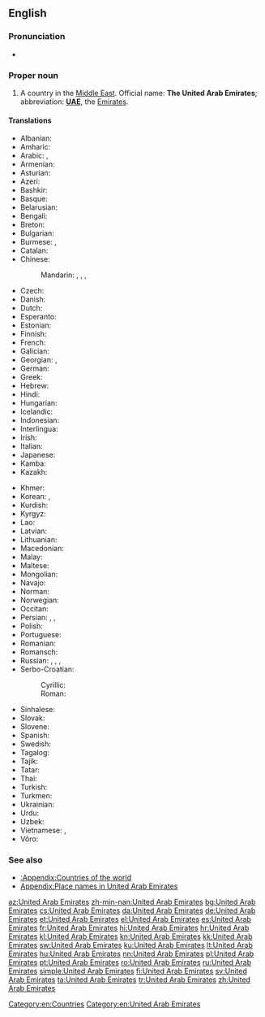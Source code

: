 ==English==
{{wikipedia}}

===Pronunciation===
* {{audio|En-us-United Arab Emirates.ogg|Audio (US)|lang=en}}

===Proper noun===
{{en-proper noun|head=[[united|United]] [[Arab]] [[emirate|Emirate]]s}}

# A country in the [[Middle East]]. Official name: '''The United Arab Emirates'''; abbreviation: '''[[UAE]]''', the [[Emirates]].

====Translations====
{{trans-top|country in the Middle East}}
* Albanian: {{t|sq|Emiratet e Bashkuara Arabe}}
* Amharic: {{t|am|የተባበሩት የዓረብ ግዛቶች|sc=Ethi}}
* Arabic: {{t+|ar|اَلْإِمَارَات|f-p}}, {{t|ar|دَوْلَة اَلْإِمَارَات اَلْعَرَبِيَّة اَلْمُتَّحِدَة|f|tr=dawlat al-ʾimārāt al-ʿarabiyya l-muttaḥida}}
* Armenian: {{t|hy|Արաբական Միացյալ Էմիրություններ}}
* Asturian: {{t+|ast|Emiratos Árabes Xuníos|m-p}}
* Azeri: {{t+|az|Birləşmiş Ərəb Əmirlikləri}}
* Bashkir: {{t|ba|Берләшкән Ғәрәп Әмирлектәре|sc=Cyrl}}
* Basque: {{t|eu|Arabiar Emirerri Batuak|p}}
* Belarusian: {{t|be|Аб'я́днаныя Ара́бскія Эміра́ты|m-p}}
* Bengali: {{t|bn|সংযুক্ত আরব আমিরাত}}
* Breton: {{t|br|Emirelezhioù Arab Unanet}}
* Bulgarian: {{t+|bg|Обедине́ни Ара́бски Еми́рства|n-p}}
* Burmese: {{t|my|အာရပ်စော်ဘွားများပြည်ထောင်စုနိုင်ငံ|sc=Mymr}}, {{t|my|အာရပ်စော်ဘွားများပြည်ထောင်စု|sc=Mymr}}
* Catalan: {{t|ca|Emirats Àrabs Units|m-p}}
* Chinese:
*: Mandarin: {{t+|cmn|阿拉伯聯合酋長國|sc=Hani}}, {{t+|cmn|阿拉伯联合酋长国|tr=Ālābó liánhé qiúzhǎngguó|sc=Hani}}, {{t+|cmn|阿聯酋|sc=Hani}}, {{t+|cmn|阿联酋|tr=Ā-lián-qiú|sc=Hani}}
* Czech: {{t+|cs|Spojené arabské emiráty|m-p}}
* Danish: {{t|da|Forenede Arabiske Emirater}}
* Dutch: {{t+|nl|Verenigde Arabische Emiraten}}
* Esperanto: {{t|eo|Unuiĝintaj Arabaj Emirlandoj|p}}
* Estonian: {{t|et|Araabia Ühendemiraadid}}
* Finnish: {{t+|fi|Arabiemiirikunnat}}
* French: {{t+|fr|Émirats arabes unis|m-p}}
* Galician: {{t+|gl|Emiratos Árabes Unidos|m-p}}
* Georgian: {{t|ka|არაბეთის გაერთიანებული საემიროები}}, {{t|ka|არაბთა გაერთიანებული საამიროები}}
* German: {{t+|de|Vereinigte Arabische Emirate|p}}
* Greek: {{t+|el|Ηνωμένα Αραβικά Εμιράτα|n-p}}
* Hebrew: {{t|he|איחוד האמירויות הערביות|tr=ikhud ha-emiruyot ha-arviyot}}
* Hindi: {{t+|hi|संयुक्त अरब अमीरात}}
* Hungarian: {{t+|hu|Egyesült Arab Emírségek}}
* Icelandic: {{t+|is|Sameinuðu arabísku furstadæmin}}
* Indonesian: {{t|id|Uni Emirat Arab}}
* Interlingua: {{t|ia|Emiratos Arabe Unite}}
* Irish: {{t|ga|Aontas na nÉimíríochtaí Arabacha|m}}
* Italian: {{t|it|Emirati Arabi Uniti|m-p}}
* Japanese: {{t|ja|アラブ首長国連邦|tr=アラブしゅちょうこくれんぽう, Arabu shuchōkoku renpō}}
* Kamba: {{t|kam|Saudia}}
* Kazakh: {{t|kk|Біріккен Араб Әмірліктері|sc=Cyrl}}
{{trans-mid}}
* Khmer: {{t-needed|km}}
* Korean: {{t+|ko|^아랍에미리트|sc=Hang}}, {{t|ko|^아랍 에미리트 연방|sc=Hang}}
* Kurdish: {{t+|ku|Mîrnişînên Erebî yên Yekbûyî|sc=ku-Arab}}
* Kyrgyz: {{t|ky|Бириккен Араб Эмирликтери|sc=Cyrl}}
* Lao: {{t|lo|ສະຫະລັດອາຫລັບເອມິເລດ|sc=Laoo}}
* Latvian: {{t|lv|Apvienotie Arābu Emirāti|m-p}}
* Lithuanian: {{t+|lt|Jungtiniai Arabų Emyratai|p}}
* Macedonian: {{t|mk|Обединети Арапски Емира́ти|m-p}}
* Malay: {{t|ms|Emiriah Arab Bersatu}}
* Maltese: {{t|mt|Emirati Għarab Maqgħuda|p|alt=l-Emirati Għarab Maqgħuda}}
* Mongolian: {{t+|mn|Арабын Нэгдсэн Эмирт Улс|sc=Cyrl}}
* Navajo: {{t|nv|Ásáí Bikéyah Yázhí Ałhidadiidzooígíí}}
* Norman: {{t|nrf|Émithaux Arabes Unnis|m-p}}
* Norwegian: {{t+|no|De forente arabiske emirater}}
* Occitan: {{t|oc|Emirats Arabis Units|m-p}}
* Persian: {{t|fa|امارات عربی متحده|tr=emarát árabi motáhideh}}, {{t|fa|امارات متحدهٔ عربی|tr=emârât-e mottahede-ye 'arabi|sc=fa-Arab}}, {{t+|fa|امارات متحده عربی|tr=emârât-e mottahede-ye 'arabi|sc=fa-Arab}}
* Polish: {{t+|pl|Zjednoczone Emiraty Arabskie|m-in-p}}
* Portuguese: {{t+|pt|Emiratos Árabes Unidos|m-p}}
* Romanian: {{t+|ro|Emiratele Arabe Unite|n-p}}
* Romansch: {{t|rm|Emirats Arabs|m-p}}
* Russian: {{t+|ru|Объединённые Ара́бские Эмира́ты|m-p}}, {{t+|ru|ОАЭ́|m-p}}, {{t|ru|Эмира́ты|m-p}}, {{t|ru|Ара́бские Эмира́ты|m-p}}
* Serbo-Croatian:
*: Cyrillic: {{t|sh|Уједињени Арапски Емирати|m-p|sc=Cyrl}}
*: Roman: {{t+|sh|Ujedinjeni Arapski Emirati|m-p}}
* Sinhalese: {{t|si|එක්සත් අරාබි එමීර් රාජ්‍යය|sc=Sinh}}
* Slovak: {{t|sk|Spojené arabské emiráty|m-p}}
* Slovene: {{t|sl|Združeni arabski emirati|m-p}}
* Spanish: {{t+|es|Emiratos Árabes Unidos|m-p}}
* Swedish: {{t+|sv|Förenade Arabemiraten}}
* Tagalog: {{t|tl|United Arab Emirates}}
* Tajik: {{t|tg|Аморати Муттаҳидаи Араб}}
* Tatar: {{t|tt|Берләшкән Гарәп Әмирлекләре}}
* Thai: {{t+|th|สหรัฐอาหรับเอมิเรตส์}}
* Turkish: {{t+|tr|Birleşik Arap Emirlikleri}}
* Turkmen: {{t|tk|Birleşen Arap Emirlikleri}}
* Ukrainian: {{t+|uk|Об'є́днані Ара́бські Еміра́ти|m-p}}
* Urdu: {{t|ur|متحدہ عرب امارات|p|sc=ur-Arab}}
* Uzbek: {{t+|uz|Birlashgan Arab Amirliklari}}
* Vietnamese: {{t|vi|A-rập thống nhất Ê-mi-rát}}, {{t|vi|A-rập TN Ê-mi-rát}}
* Võro: {{t|vro|Araabia Ütisemiraadiq}}
{{trans-bottom}}

===See also===
* [[:Appendix:Countries of the world]]
* [[Appendix:Place names in United Arab Emirates]]

[[Category:en:Countries]]
[[Category:en:United Arab Emirates]]

[[az:United Arab Emirates]]
[[zh-min-nan:United Arab Emirates]]
[[bg:United Arab Emirates]]
[[cs:United Arab Emirates]]
[[da:United Arab Emirates]]
[[de:United Arab Emirates]]
[[et:United Arab Emirates]]
[[el:United Arab Emirates]]
[[es:United Arab Emirates]]
[[fr:United Arab Emirates]]
[[hi:United Arab Emirates]]
[[hr:United Arab Emirates]]
[[kl:United Arab Emirates]]
[[kn:United Arab Emirates]]
[[kk:United Arab Emirates]]
[[sw:United Arab Emirates]]
[[ku:United Arab Emirates]]
[[lt:United Arab Emirates]]
[[hu:United Arab Emirates]]
[[nn:United Arab Emirates]]
[[pl:United Arab Emirates]]
[[pt:United Arab Emirates]]
[[ro:United Arab Emirates]]
[[ru:United Arab Emirates]]
[[simple:United Arab Emirates]]
[[fi:United Arab Emirates]]
[[sv:United Arab Emirates]]
[[ta:United Arab Emirates]]
[[tr:United Arab Emirates]]
[[zh:United Arab Emirates]]